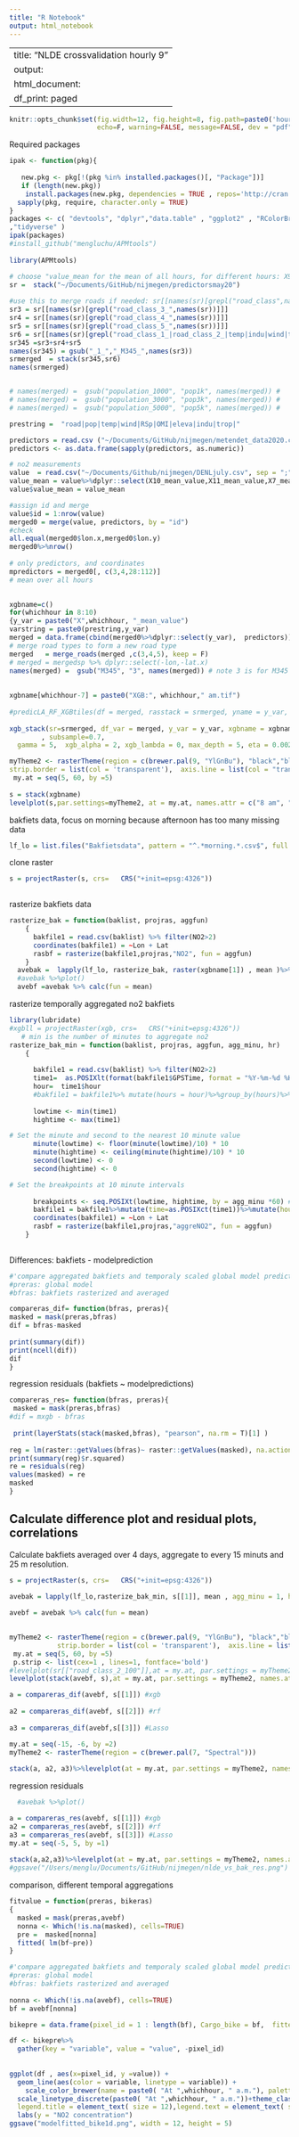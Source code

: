 ```yaml
---
title: "R Notebook"
output: html_notebook
---
```


---
title: "NLDE crossvalidation hourly 9"
output:
  html_document:
    df_print: paged
---
 
```r
knitr::opts_chunk$set(fig.width=12, fig.height=8, fig.path=paste0('hourly_8',"/"),
                      echo=F, warning=FALSE, message=FALSE, dev = "pdf", include = T)
```
 
Required packages
```r
ipak <- function(pkg){
 
   new.pkg <- pkg[!(pkg %in% installed.packages()[, "Package"])]
   if (length(new.pkg)) 
    install.packages(new.pkg, dependencies = TRUE , repos='http://cran.muenster.r-project.org')
  sapply(pkg, require, character.only = TRUE)
}
packages <- c( "devtools", "dplyr","data.table" , "ggplot2" , "RColorBrewer", "raster", "rasterVis", "rgdal","Matrix","xgboost",  "glmnet", "ranger", "randomForest"  
,"tidyverse" )
ipak(packages)
#install_github("mengluchu/APMtools") 
 
library(APMtools)
```

```r
# choose "value_mean for the mean of all hours, for different hours: X9_mean_value, X10_mean_value 
sr =  stack("~/Documents/GitHub/nijmegen/predictorsmay20")  
 
#use this to merge roads if needed: sr[[names(sr)[grepl("road_class",names(sr))]]]
sr3 = sr[[names(sr)[grepl("road_class_3_",names(sr))]]]
sr4 = sr[[names(sr)[grepl("road_class_4_",names(sr))]]]
sr5 = sr[[names(sr)[grepl("road_class_5_",names(sr))]]]
sr6 = sr[[names(sr)[grepl("road_class_1_|road_class_2_|temp|indu|wind|trop|Rsp|pop|OMI",names(sr))]]]
sr345 =sr3+sr4+sr5
names(sr345) = gsub("_1_","_M345_",names(sr3))
srmerged  = stack(sr345,sr6)
names(srmerged)


# names(merged) =  gsub("population_1000", "pop1k", names(merged)) #  
# names(merged) =  gsub("population_3000", "pop3k", names(merged)) #  
# names(merged) =  gsub("population_5000", "pop5k", names(merged)) #  

```

```r

prestring =  "road|pop|temp|wind|RSp|OMI|eleva|indu|trop|" 

```

```r
predictors = read.csv ("~/Documents/GitHub/nijmegen/metendet_data2020.csv",stringsAsFactors = F)
predictors <- as.data.frame(sapply(predictors, as.numeric))

# no2 measurements 
value  = read.csv("~/Documents/Github/nijmegen/DENLjuly.csv", sep = ";")
value_mean = value%>%dplyr::select(X10_mean_value,X11_mean_value,X7_mean_value,X8_mean_value,X9_mean_value)%>%apply(1,mean)
value$value_mean = value_mean

#assign id and merge
value$id = 1:nrow(value)
merged0 = merge(value, predictors, by = "id")
#check 
all.equal(merged0$lon.x,merged0$lon.y)
merged0%>%nrow()
 
# only predictors, and coordinates  
mpredictors = merged0[, c(3,4,28:112)]
# mean over all hours 
 

```
```r
xgbname=c()
for(whichhour in 8:10)
{y_var = paste0("X",whichhour, "_mean_value")
varstring = paste0(prestring,y_var)
merged = data.frame(cbind(merged0%>%dplyr::select(y_var),  predictors))%>%na.omit()%>%unique()
# merge road types to form a new road type
merged   = merge_roads(merged ,c(3,4,5), keep = F)
# merged = mergedsp %>% dplyr::select(-lon,-lat.x)
names(merged) =  gsub("M345", "3", names(merged)) # note 3 is for M345
 
 
xgbname[whichhour-7] = paste0("XGB:", whichhour," am.tif")
 
#predicLA_RF_XGBtiles(df = merged, rasstack = srmerged, yname = y_var, xgbname=xgbname, rfname = rfname, laname = laname, ntree = 1000, mtry = 14, gamma = 1,  max_depth = 3, eta = 0.05, nthread = 4, nrounds = 200 )
 
xgb_stack(sr=srmerged, df_var = merged, y_var = y_var, xgbname = xgbname[whichhour-7],
        , subsample=0.7,
  gamma = 5,  xgb_alpha = 2, xgb_lambda = 0, max_depth = 5, eta = 0.002, nrounds = 3000 )}
```

```r
myTheme2 <- rasterTheme(region = c(brewer.pal(9, "YlGnBu"), "black","black"), strip.background = list(col = 'transparent'), 
strip.border = list(col = 'transparent'),  axis.line = list(col = "transparent") )
 my.at = seq(5, 60, by =5)
  
s = stack(xgbname)
levelplot(s,par.settings=myTheme2, at = my.at, names.attr = c("8 am", "9 am", "10 am") )
```
 
bakfiets data, focus on morning because afternoon has too many missing data
```r
lf_lo = list.files("Bakfietsdata", pattern = "^.*morning.*.csv$", full.names = T)[-5]
```

clone raster
```r
s = projectRaster(s, crs=   CRS("+init=epsg:4326"))
 
```

rasterize bakfiets data
```r
rasterize_bak = function(baklist, projras, aggfun)
    {
      bakfile1 = read.csv(baklist) %>% filter(NO2>2)
      coordinates(bakfile1) = ~Lon + Lat
      rasbf = rasterize(bakfile1,projras,"NO2", fun = aggfun) 
    }
  avebak =  lapply(lf_lo, rasterize_bak, raster(xgbname[1]) , mean )%>%stack()
  #avebak %>%plot()
  avebf =avebak %>% calc(fun = mean)
```

rasterize temporally aggregated no2 bakfiets
```r
library(lubridate)
#xgbll = projectRaster(xgb, crs=   CRS("+init=epsg:4326"))
   # min is the number of minutes to aggregate no2 
rasterize_bak_min = function(baklist, projras, aggfun, agg_minu, hr)
    {
   
      bakfile1 = read.csv(baklist) %>% filter(NO2>2)
      time1=  as.POSIXlt(format(bakfile1$GPSTime, format = "%Y-%m-%d %H%M%S"))
      hour=  time1$hour 
      #bakfile1 = bakfile1%>% mutate(hours = hour)%>%group_by(hours)%>%mutate(hourlyNO2= mean(NO2, na.rm = T))
  
      lowtime <- min(time1)
      hightime <- max(time1)

# Set the minute and second to the nearest 10 minute value
      minute(lowtime) <- floor(minute(lowtime)/10) * 10
      minute(hightime) <- ceiling(minute(hightime)/10) * 10
      second(lowtime) <- 0
      second(hightime) <- 0

# Set the breakpoints at 10 minute intervals
     
      breakpoints <- seq.POSIXt(lowtime, hightime, by = agg_minu *60) # one minute 60, 600 : 10 minutes , 1200 20  
      bakfile1 = bakfile1%>%mutate(time=as.POSIXct(time1))%>%mutate(hours = hour)%>% filter( hour==hr)%>%mutate(aggretime =cut(time, breaks= breakpoints))%>%group_by(aggretime)%>%mutate(aggreNO2= mean(NO2, na.rm = T) )
      coordinates(bakfile1) = ~Lon + Lat
      rasbf = rasterize(bakfile1,projras,"aggreNO2", fun = aggfun) 
    }
  
```
 
Differences: bakfiets - modelprediction
```r

#'compare aggregated bakfiets and temporaly scaled global model prediction
#preras: global model
#bfras: bakfiets rasterized and averaged

compareras_dif= function(bfras, preras){ 
masked = mask(preras,bfras)
dif = bfras-masked
 
print(summary(dif)) 
print(ncell(dif))
dif
}

```

regression residuals (bakfiets ~ modelpredictions)
```r
compareras_res= function(bfras, preras){
 masked = mask(preras,bfras)
#dif = mxgb - bfras
 
 print(layerStats(stack(masked,bfras), "pearson", na.rm = T)[1] ) 
 
reg = lm(raster::getValues(bfras)~ raster::getValues(masked), na.action = na.exclude) 
print(summary(reg)$r.squared)
re = residuals(reg)
values(masked) = re
masked
}
```

## Calculate difference plot and residual plots, correlations
Calculate bakfiets averaged over 4 days, aggregate to every 15 minuts and 25 m resolution. 

```r
s = projectRaster(s, crs=   CRS("+init=epsg:4326"))

avebak = lapply(lf_lo,rasterize_bak_min, s[[1]], mean , agg_minu = 1, hr = whichhour)%>%stack()
 
avebf = avebak %>% calc(fun = mean)
 
```

```r
myTheme2 <- rasterTheme(region = c(brewer.pal(9, "YlGnBu"), "black","black"), strip.background = list(col = 'transparent'), 
            strip.border = list(col = 'transparent'),  axis.line = list(col = "transparent") )
 my.at = seq(5, 60, by =5)
 p.strip <- list(cex=1 , lines=1, fontface='bold')
#levelplot(sr[["road_class_2_100"]],at = my.at, par.settings = myTheme2)
levelplot(stack(avebf, s),at = my.at, par.settings = myTheme2, names.attr = c("Cargo-bike", "XGBoost", "Random Forest", "Lasso"),par.strip.text =p.strip)

```


```r
 
a = compareras_dif(avebf, s[[1]]) #xgb
 
a2 = compareras_dif(avebf, s[[2]]) #rf
 
a3 = compareras_dif(avebf,s[[3]]) #Lasso

my.at = seq(-15, -6, by =2) 
myTheme2 <- rasterTheme(region = c(brewer.pal(7, "Spectral")))
 
stack(a, a2, a3)%>%levelplot(at = my.at, par.settings = myTheme2, names.attr = c( "xgboost", "random forest", "lasso"))

```

regression residuals
```r
  #avebak %>%plot()

a = compareras_res(avebf, s[[1]]) #xgb
a2 = compareras_res(avebf, s[[2]]) #rf
a3 = compareras_res(avebf, s[[3]]) #Lasso
my.at = seq(-5, 5, by =1) 
 
stack(a,a2,a3)%>%levelplot(at = my.at, par.settings = myTheme2, names.attr = c( "xgboost", "random forest", "lasso"))
#ggsave("/Users/menglu/Documents/GitHub/nijmegen/nlde_vs_bak_res.png")
```




comparison, different temporal aggregations


```r
fitvalue = function(preras, bikeras)
{
  masked = mask(preras,avebf)
  nonna <- Which(!is.na(masked), cells=TRUE)
  pre =  masked[nonna] 
  fitted( lm(bf~pre))
}
```


```r

#'compare aggregated bakfiets and temporaly scaled global model prediction
#preras: global model
#bfras: bakfiets rasterized and averaged
 
nonna <- Which(!is.na(avebf), cells=TRUE)
bf = avebf[nonna] 
```

```r
 
bikepre = data.frame(pixel_id = 1 : length(bf), Cargo_bike = bf,  fitted_XGB = fitvalue(s[[1]]), fitted_RF = fitvalue(s[[2]]), fitted_Lasso = fitvalue(s[[3]]))

df <- bikepre%>%  
  gather(key = "variable", value = "value", -pixel_id)
  
               
ggplot(df , aes(x=pixel_id, y =value)) + 
  geom_line(aes(color = variable, linetype = variable)) + 
    scale_color_brewer(name = paste0( "At ",whichhour, " a.m."), palette =  "Set2")+ 
  scale_linetype_discrete(paste0( "At ",whichhour, " a.m."))+theme_classic()+ theme(
  legend.title = element_text( size = 12),legend.text = element_text( size = 12), legend.position = c(0.9, 0.8))+
  labs(y = "NO2 concentration")
ggsave("modelfitted_bike1d.png", width = 12, height = 5)
 
```

